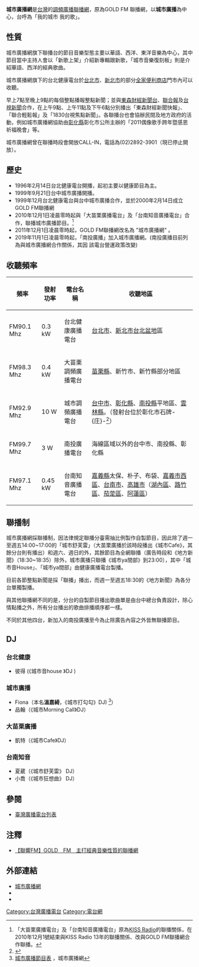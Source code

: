{{廣播電台
| 電臺名稱         = 城市廣播網
| 電臺圖片檔案     = Cityfmtw2011.jpg
| 電臺圖片尺寸     =
| 電臺圖片名稱     =
| 通称             = 台北健康廣播電台
| 缩写             = CityFM
| 所屬國家         = {{ROC}}
| 總部所在         = {{TW}}<br/>台北健康：<br />[[台北市|台北市]][[北投區|北投區]]北投路二段13之1號10樓<br/>大苗栗廣播： <br /> 苗栗縣苗栗市站前1之3號16樓<br/>城市廣播： <br /> [[台中市|台中市]]南區忠明南路758號28樓<br/>南投廣播事業股份有限公司： <br /> [[台中市|台中市]]西區五權路1之67號12樓之1<br/>台南知音廣播： <br /> [[台南市|台南市]][[永康區|永康區]][[中華路_(永康區)|中華路]]1之134號20樓
| 播放地區         = 台北健康廣播電台：<br>
[[台北市|台北市]]、[[新北市|新北市]][[台北盆地|台北盆地]]區<br>
大苗栗調頻廣播電台：<br>
[[苗栗縣|苗栗縣]]、新竹市、新竹縣部分地區<br>
城市調頻廣播電台：<br>
海線區域以外的[[台中市|台中市]]、[[彰化縣|彰化縣]]、[[南投縣|南投縣]]平地區、[[雲林縣|雲林縣]]<br>
南投廣播事業股份有限公司：<br>
中部臺中市海線區以外、南投縣、彰化縣<br>
台南知音廣播電台：<br>
[[嘉義縣|嘉義縣]]太保、朴子、布袋、[[嘉義市西區|嘉義市西區]]、[[台南市|台南市]]、[[高雄市|高雄市]]（[[湖內區|湖內區]]、[[路竹區|路竹區]]、[[茄萣區|茄萣區]]、[[阿蓮區|阿蓮區]]）
| 開播日期         = 2000年2月14日<br/>（{{age in years and days|2000|2|14|age=no}}）
| 停播日期         = 
| 隶属=
| 擁有者           =
| 持股者           = 
| 電臺口號        = 我的城市 我的歌
| 主要语言        = [[國語|國語]]
| 無線廣播收聽地區01= 台北市、新北市台北盆地區
| 無線廣播頻道數01= 台北健康 - FM90.1 MHz
| 無線廣播收聽地區02= 苗栗縣、新竹市、新竹縣部分地區
| 無線廣播頻道數02= 大苗栗廣播 - FM98.3 MHz
| 無線廣播收聽地區03= 海線區域以外的台中市、彰化縣、南投縣平地區、雲林縣
| 無線廣播頻道數03= 城市廣播 - FM92.9 MHz
| 無線廣播收聽地區04= 中部臺中市海線區以外、南投縣、彰化縣
| 無線廣播頻道數04= 南投廣播 - FM99.7 MHz
| 無線廣播收聽地區05= 嘉義縣太保、朴子、布袋、嘉義市西區、台南市、高雄市（湖內區、路竹區、茄萣區、阿蓮區）
| 無線廣播頻道數05= 台南知音 - FM97.1 MHz
| 線上收聽網站01   = CityFM城市廣播網
| 線上收聽網址01   = [http://www.城市廣播網.tw/ 城市廣播網]
| 前電臺名稱       = GOLD FM 聯播網
| 被取代名稱       = 
| 集團同類頻道     = 
| 重播服務頻道     = 
| 電臺官方網站     = http://cityfm.tw
}}
{{Infobox Company 
| company_name = 城市廣播股份有限公司
| company_name_en = CityFM Broadcasting Co. Ltd.
| company_logo = 
| company_type = [[股份有限公司|未上市公司]]
| market_information = 
| local_code_name=TW
| local_code= 16872781
| foundation = 
| location = {{ROC-TW}}<br/>[[臺中市|臺中市]][[南區_(臺中市)|南區]]忠明南路758號28樓
| key_people = [[董事長|董事長]]：袁志業 
| industry = [[媒體|媒體業]]
| products = 無線電廣播頻道之經營
| revenue = 
| capital = [[新台幣|新台幣]] 80,000,000 元
| operating_income = 
| net_income = 
| num_employees = 
| parent = 
| subsid = 
| homepage = http://cityfm.tw
| footnotes = 
}}
{{Infobox Company 
| company_name = 南投廣播事業股份有限公司
| company_name_en = 
| company_logo = 
| company_type = [[股份有限公司|未上市公司]]
| market_information = 
| local_code_name=TW
| local_code=89666204
| foundation = 
| location = {{ROC-TW}}<br/>[[臺中市|臺中市]][[南區_(臺中市)|南區]]忠明南路760號37樓之1
| key_people = 賈俊益 
| industry = [[媒體|媒體業]]
| products = 無線電廣播頻道之經營
| revenue = 
| capital = [[新台幣|新台幣]] 50,000,000 元
| operating_income = 
| net_income = 
| num_employees = 
| parent = 
| subsid = 
| homepage = http://fm997.cityfm.tw
| footnotes = 
}}

'''城市廣播網'''是[[台灣|台灣]]的[[調頻|調頻]][[廣播聯播網|廣播聯播網]]，原為GOLD FM 聯播網，以'''城市廣播'''為中心，台呼為「我的城市 我的歌」。

== 性質 ==
城市廣播網旗下聯播台的節目音樂型態主要以華語、西洋、東洋音樂為中心，其中節目當中主持人會以「新歌上架」介紹新專輯跟新歌，「城市音樂復刻板」則是介紹華語、西洋的經典歌曲。

城市廣播網旗下的台北健康電台於[[台北市|台北市]]、[[新北市|新北市]]的部分[[全家便利商店|全家便利商店]]門市內可以收聽。

早上7點至晚上9點的每個整點播報整點新聞；並與[[東森財經新聞台|東森財經新聞台]]、[[聯合報|聯合報]]及[[台視新聞|台視新聞]]合作，在上午9點、上午11點及下午6點分別播出「東森財經新聞快報」、「聯合輕鬆報」及「1830台視焦點新聞」。各聯播台也會協辦民間及地方政府的活動，例如城市廣播網協助由[[彰化縣|彰化縣]]彰化市公所主辦的「2011偶像歌手跨年暨感恩祈福晚會」等。

城市廣播網曾在聯播時段會開放CALL-IN，電話為(02)2892-3901（現已停止開放）。

== 歷史 ==
*1996年2月14日台北健康電台開播，起初主要以健康節目為主。
*1999年9月21日台中城市廣播開播。
*1999年12月台北健康電台與台中城市廣播合作，並於2000年2月14日成立GOLD FM聯播網
*2010年12月1日凌晨零時起與「大苗栗廣播電台」及「台南知音廣播電台」合作，聯播城市廣播節目。<ref>「大苗栗廣播電台」及「台南知音廣播電台」原為[[KISS_Radio|KISS Radio]]的聯播關係，在2010年12月1號結束與KISS Radio 13年的聯播關係、改與GOLD FM聯播網合作聯播。</ref>
*2011年12月1日凌晨零時起，GOLD FM聯播網改名為 "城市廣播網" 。
*2019年11月1日凌晨零時起，「南投廣播」加入城市廣播網。(南投廣播目前列為與城市廣播網合作關係，其因 該電台營運政策改變)

== 收聽頻率 ==
{| class="wikitable"
!頻率
!發射功率
!電台名稱
!收聽地區   
|-
| FM90.1 Mhz
| 0.3 kW
| 台北健康廣播電台
| [[台北市|台北市]]、[[新北市|新北市]][[台北盆地|台北盆地]]區
|-
| FM98.3 Mhz
| 0.4 kW
| 大苗栗調頻廣播電台
| [[苗栗縣|苗栗縣]]、新竹市、新竹縣部分地區
|-
| FM92.9 Mhz
| 10 W
| 城市調頻廣播電台
|[[台中市|台中市]]、[[彰化縣|彰化縣]]、[[南投縣|南投縣]]平地區、[[雲林縣|雲林縣]]。（發射台位於彰化市石牌-{庄}-<ref>{{Cite web |url=https://www.ncc.gov.tw/chinese/files/08011/fm.pdf |title=無線調頻廣播電臺頻率、發射機地址 |accessdate=2019-10-31 |archive-date=2020-09-23 |archive-url=https://web.archive.org/web/20200923033225/https://www.ncc.gov.tw/chinese/files/08011/fm.pdf |dead-url=no }}</ref>）
|-
| FM99.7 Mhz
| 3 W
| 南投廣播電台
| 海線區域以外的台中市、南投縣、彰化縣
|-
| FM97.1 Mhz 
| 0.45 kW
| 台南知音廣播電台
| [[嘉義縣|嘉義縣]]太保、朴子、布袋、[[嘉義市西區|嘉義市西區]]、[[台南市|台南市]]、[[高雄市|高雄市]]（[[湖內區|湖內區]]、[[路竹區|路竹區]]、[[茄萣區|茄萣區]]、[[阿蓮區|阿蓮區]]）
|}

== 聯播制 ==
城市廣播網採聯播制，因法律規定聯播分臺需抽比例製作自製節目，因此除了週一至週五14:00~17:00的「城市舒芙雷」（大苗栗廣播於該時段播出《城市Cafe》，其餘分台則有播出）和週六、週日的外，其餘節目為全網聯播（廣告時段和《地方新聞》（18:30~18:35）除外，城市廣播只聯播《城市ya間部》到23:00），其中「城市音House」、「城市ya間部」由健康廣播電台製播。

目前各節整點新聞是採「聯播」播出，而週一至週五18:30的《地方新聞》為各分台單獨製播。

與其他聯播網不同的是，分台的自製節目播出歌曲單是由台中總台負責設計，除心情點播之外，所有分台播出的歌曲排播順序都一樣。

不同於其他四台，新加入的南投廣播至今為止除廣告內容之外皆無聯播節目。

== DJ ==
===台北健康===
*彼得 (《城市音house 》DJ )

===城市廣播===
*Fiona（本名'''溫嘉綺'''，《城市打勾勾》DJ) <ref>[http://cityfm.tw/Client/P01.aspx?MenuItem=I1512174229808000000 城市廣播節目表] {{Wayback|url=http://cityfm.tw/Client/P01.aspx?MenuItem=I1512174229808000000 |date=20200316031834 }}，城市廣播網</ref>）
*品翰（《城市Morning Call》DJ）

===大苗栗廣播===
*凱特（《城市Cafe》DJ）

===台南知音===
*夏葳（《城市舒芙雷》  DJ）
*小喬（《城市狂想曲》  DJ）

== 參閱 ==
*[[臺灣廣播電台列表|臺灣廣播電台列表]]

== 注釋 ==
<div class="references-small">
<references />
*[https://web.archive.org/web/20160307123959/http://mol.mcu.edu.tw/showmore_search_2009.php?enid=93666 【聯響FM】GOLD　FM　主打經典音樂性質的聯播網]

== 外部連結 ==
*[http://www.城市廣播網.tw 城市廣播網] {{Wayback|url=http://www.xn--uis47lktav3p948a.tw/ |date=20180328211718 }}
*{{facebook|cityradiostation|城市廣播網}}
*{{facebook|NTFM997|南投廣播}}

{{Radio in Taipei-area}}
{{Radio in Hsinchu-Miaoli}}
{{Radio in Taichung-area}}
{{Radio in Kaohsiung-area}}

[[Category:台灣廣播電台|Category:台灣廣播電台]]
[[Category:電台網|Category:電台網]]